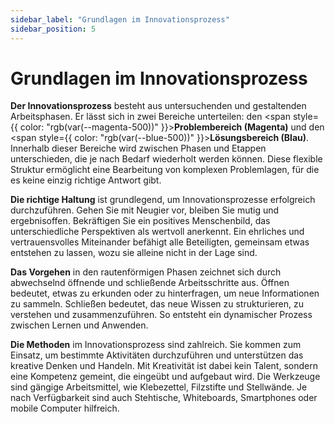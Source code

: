 ```yaml
---
sidebar_label: "Grundlagen im Innovationsprozess"
sidebar_position: 5
---
```


# Grundlagen im Innovationsprozess

**Der Innovationsprozess** besteht aus untersuchenden und gestaltenden Arbeitsphasen. Er lässt sich in zwei Bereiche unterteilen: den <span style={{ color: "rgb(var(--magenta-500))" }}><b>Problembereich (Magenta)</b></span> und den <span style={{ color: "rgb(var(--blue-500))" }}><b>Lösungsbereich (Blau)</b></span>. Innerhalb dieser Bereiche wird zwischen Phasen und Etappen unterschieden, die je nach Bedarf wiederholt werden können. Diese flexible Struktur ermöglicht eine Bearbeitung von komplexen Problemlagen, für die es keine einzig richtige Antwort gibt.

**Die richtige Haltung** ist grundlegend, um Innovationsprozesse erfolgreich durchzuführen. Gehen Sie mit Neugier vor, bleiben Sie mutig und ergebnisoffen. Bekräftigen Sie ein positives Menschenbild, das unterschiedliche Perspektiven als wertvoll anerkennt. Ein ehrliches und vertrauensvolles Miteinander befähigt alle Beteiligten, gemeinsam etwas entstehen zu lassen, wozu sie alleine nicht in der Lage sind.

**Das Vorgehen** in den rautenförmigen Phasen zeichnet sich durch abwechselnd öffnende und schließende Arbeitsschritte aus. Öffnen bedeutet, etwas zu erkunden oder zu hinterfragen, um neue Informationen zu sammeln. Schließen bedeutet, das neue Wissen zu strukturieren, zu verstehen und zusammenzuführen. So entsteht ein dynamischer Prozess zwischen Lernen und Anwenden.

**Die Methoden** im Innovationsprozess sind zahlreich. Sie kommen zum Einsatz, um bestimmte Aktivitäten durchzuführen und unterstützen das kreative Denken und Handeln. Mit Kreativität ist dabei kein Talent, sondern eine Kompetenz gemeint, die eingeübt und aufgebaut wird. Die Werkzeuge sind gängige Arbeitsmittel, wie Klebezettel, Filzstifte und Stellwände. Je nach Verfügbarkeit sind auch Stehtische, Whiteboards, Smartphones oder mobile Computer hilfreich.
